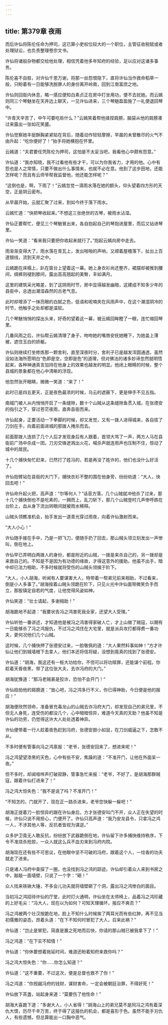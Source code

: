 ```yaml
---
---
---
```

title: 第379章 夜雨
---





而后许仙将陈伦任命为押司，这已算小吏权位较大的一个职位，主管征收税赋或者处理狱讼，也负责整理卷宗文书。

许仙将诸般杂物都交给他处理，相信凭着他多年知府的经验，足以应对这诸多事务。

陈伦喜不自胜，对许仙千恩万谢，将那一丝怨恨隐下，直将许仙当作救命稻草一般，只盼着有一日能够洗脱罪人的身份离开岭南，回到江南富庶之地。

许仙则回衙内休息，略一感应便知白素贞正在房中打坐用功，便不去扰她。而云嫣则同三个琴魅坐在天井边上聊天，一见许仙进来，三个琴魅盈盈施了一礼便退回琴中。

“许青天辛苦了，中午可要吃些什么？”云嫣笑着帮他揉捏肩膀，脑袋从他的肩膀凑过来露出一张如花笑靥。

许仙觉察她丰挺酥胸紧紧贴在背后，随着动作轻轻摩擦，早晨的未曾散尽的火气不由升起：“吃你便好了！”抬手将她横抱在怀里。

云嫣道：“夫君要任凭陈伦为押司，这怕是不太妥当吧，我看他心中颇有怨意。”

许仙道：“我亦知晓，我不过看他有些才干，可以为你我省力，才用的他。心中有怨也是人之常情，只要不做出什么事情来，也就不必在意。他到了这步田地，还能怎样呢？而且有云师爷帮我监督他，他还能怎样呢？”

“这倒也是，啊，下雨了！”云嫣忽觉一滴雨水落在她的额头，仰头望着四方形的天空，正是阴云密布。

从早晨开始，云就汇聚了过来，到如今终于落下雨水。

云嫣忙道：“快把琴收起来。”不想这三张绝世的古琴，被雨水沾湿。

许仙正要帮忙，便见三个琴魅冒出来，各自抱起自己的琴抱进屋里，而后又钻进琴里。

许仙一笑道：“看来我只要把你收起来就行了。”抱起云嫣向房中走去。

雨渐渐变得大了，雨水落在青瓦上，发出啪啪的声响，又顺着屋檐落下，扯出上百道银线，流到天井之中。

云嫣跪在床榻上，趴在窗台上望着这一幕。她上身衣衫尚还整齐，裙摆却被推到腰间，绸裤则褪到膝间，露出高高翘起的美臀，丰如满月。

这里的建筑采光略差，到了这阴雨时节，房中显得越发幽暗，这建成不知多少年的县衙中，总透出潮湿森然的古老气息。

此时却增添了一抹亮眼的白腻之色，低语和呢喃夹在风雨声中，在这个潮湿阴冷的时节，他触手之处却都是温软。

几个琴魅悄悄的探出头来，好奇的望着这一幕，被云嫣回眸瞪了一眼，连忙缩回琴里。

几番风雨之后，许仙帮云嫣清理了身子，吻吻她的嘴唇安抚她睡下，为她盖上薄被，遮住玉白的娇躯。

许仙则继续打坐修炼那一颗舍利，直至深夜时分，舍利子已是越发浑圆通透，虽然没如法海所愿明白“色即是空，空即是色”的道理，但对佛法的诸多妙谛忽然就明悟起来，各种神通真言加持在他身上的效果也越发的明显。他闭上眼睛的时候，整个县城的景象都在他心中清晰的浮现。

他忽然张开眼睛，微微一笑道：“来了！”

此时已是四五更天，正是夜色最浓的时候，乌云的遮蔽下，更是伸手不见五指。

南城门被人从内悄悄开启了一条缝隙，数十个山贼从这条缝隙鱼贯入城，在张德安的指引之下，穿过苍茫夜雨，直奔县衙而来。

许仙起身，正要活动一下拳脚的时候，却又发觉，又有一拨人进得城来，各自拔了刀剑在手，向着前面进城的那拨人掩杀而去。

前面那拨人连损了几个人后才发现身后有人跟着，首领大骂了一声，两方人马在县衙前广场中杀成一团。刀刃交锋迸溅出火花，喊杀声就连雨声也压制不住，惊动了城中的居民。

十几个捕快匆忙赶来，已然打了姓冯的，若是再没了姓许的，他们也没什么好活了。

许仙抱臂站在县衙的大门下，捕快衣衫不整的围在他身旁，纷纷劝道：“大人，快回去吧！”

许仙命升起火把，高声道：“尔等何人？”话音方落，几个山贼就冲他杀了过来，那十几个捕快倒也不是吃素的，一拥而上，乱刀斩下，那几个山贼登时几声惨呼跌在台阶上，血从身下流出转眼间就被雨水稀释。

山贼头领瞧准机会，抬手发出一道青光穿过雨夜，向着许仙激射而来。

“大人小心！”

许仙随手接在手中，乃是一把飞刀，便随手扔了回去，那山贼头领立刻发出一声惨叫，倒在地上。

许仙早已弄明白两拨人的身份，都是附近的山贼，一拨是来杀自己的，另一拨却是来救自己的。不知是不是因为有功德的缘故，才得这意外的援助。他虽不出手，暗中却已法力相助，不多时候就将受伤的山贼头领擒于阶下。

“大人，小人胡海，听闻有人要谋害大人，特带着一帮弟兄前来相助，不过看来，倒是小人多事了。”胡海按着山贼头领跪在阶下，只见火光中许仙面带微笑负手而立，那股镇定自若的气度，让他觉得风姿如神。

许仙笑道：“壮士请起，多谢相助！”

胡海跪地不起道：“我要状告冯之鸿害死我全家，还望大人受理。”

许仙听他一番讲述，才知道他是被冯之鸿害得家破人亡，才上山做了贼寇，以期有一日能够杀了冯之鸿报仇，不过冯之鸿住在大宅里，就是派兵攻打都得费一番功夫，更何况他们几个山贼。

这时候，几个捕快押了张德安过来，一脸敬佩的道：“大人果然料事如神！”方才许仙让他们到城墙根下去拿人，他们本还将信将疑，没想到竟真的找到了张德安。

许仙道：“胡海，我这还有一桩大功给你，不但可以将功赎罪，还能谋个前程。你趁着天昏夜黑，带了这位张大夫，去诈冯府的大门。”

胡海犹豫道：“那冯老贼甚是狡诈，恐怕不会开门！”

许仙拍拍他的肩膀道：“放心吧，冯之鸿多行不义，你已得神助，今日便是他的报应！”

胡海便欣然领命，准备冒充毒龙山的山贼去诈冯府大门，却发现自己的弟兄里，不但无人身死，连受伤的都没几个，心中暗暗惊异，难道今天真的天助？他虽不知是许仙的功劳，仍觉得这许大人处处透着神异。

许仙便带着一行人趁着夜色赶到冯府，张德安胆小如鼠，在刀剑威逼之下，怎敢不从。

不多时便有管事向冯之鸿禀报：“老爷，张德安回来了，想进来呢！”

冯之鸿望望漆黑的天色，心中有些不安，焦躁的道：“不准开门，让他在外面呆一夜。”

但不多时，却闻喧哗声打破寂静，管事急忙来报：“老爷，不好了，是胡海那群贼寇，跟着许仙打进来了！”

冯之鸿大惊失色：“我不是说了吗？不准开门！”

“不知怎的，门就开了，现在正一路杀进来，老爷您快躲一躲吧！”

胡海正提着刀一脸惊异的跟在许仙身后，方才张德安叫门不开，众人正在失望的时候，许仙只说不用担心，门便开了。许仙只高声道：“我乃安龙县令，只拿冯之鸿一人，不涉其他人等，反抗者皆视为谋逆。”

众多护卫竟无人敢反抗，纷纷放下武器跪倒在地，许仙留下许多捕快维持秩序，下令不准烧杀抢掠，一众人就这么兵不血刃来到冯府内院。

胡海现在还有些不可思议，在他眼中坚不可破的冯府，跟着这个人，一炷香的功夫就走了进来。

只是诸人冯府中查探了一圈，也没找到冯之鸿的踪迹。许仙却引着众人来到书房之中，敲敲一面墙壁，只说了一个字：“砸！”

众人找来铁锹大锤，不多会儿功夫就将墙壁砸了个洞，露出冯之鸿惨白的面目。

当初冯之鸿招待许仙的厅堂，此时灯火通明，许仙坐在太师椅上，品着冯之鸿珍藏的上好毛尖：“冯大人，现在以为如何？可知天理循环，报应不爽否？”

冯之鸿被两个壮汉按跪在地，脸上不知什么时候挨了两耳光而有些红肿，再不见当初儒雅的姿态，昂着头道：“在下不知何时冒犯了大人，召来此祸？”

许仙道：“岂止是冒犯，简直是置之死地而后快，你请的那山贼已被我拿下了！”

冯之鸿道：“在下实不知情！”

许仙道：“你休要想着拖延时间，难道还盼着知府来救你吗？”

冯之鸿大惊失色：“你……你怎么知道？”

许仙道：“这不重要，不过这次，便是总督也救不了你！”

冯之鸿道：“你觊觎冯府的钱财，谋财害命，一定会被朝廷治罪，不得好死！”

许仙放下茶盏，站起身来道：“莫要伤了他性命！”

胡海大喜跪下道：“多谢大人，小人省得！”胡海山上的弟兄莫不是同冯之鸿有着深仇大恨，历尽千辛万苦，终于得了这报仇的机会，都是喜形于色。虽然不能手刃仇人，有些遗憾，但总算能出一口胸中恶气。